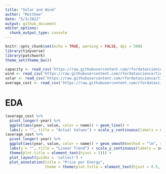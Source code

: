 ```yaml
---
title: "Solar and Wind"
author: "Matthew"
date: "5/3/2022"
output: github_document
editor_options: 
  chunk_output_type: console
---
```


```r
knitr::opts_chunk$set(echo = TRUE, warning = FALSE, dpi = 500)
library(tidyverse)
library(patchwork)
theme_set(theme_bw())
```


```r
capacity <- read_csv('https://raw.githubusercontent.com/rfordatascience/tidytuesday/master/data/2022/2022-05-03/capacity.csv')
wind <- read_csv('https://raw.githubusercontent.com/rfordatascience/tidytuesday/master/data/2022/2022-05-03/wind.csv')
solar <- read_csv('https://raw.githubusercontent.com/rfordatascience/tidytuesday/master/data/2022/2022-05-03/solar.csv')
average_cost <- read_csv('https://raw.githubusercontent.com/rfordatascience/tidytuesday/master/data/2022/2022-05-03/average_cost.csv')
```


# EDA
```r
(average_cost %>% 
  pivot_longer(-year) %>% 
  ggplot(aes(year, value, color = name)) + geom_line() +
  labs(y = "", title = "Actual Values") + scale_y_continuous(labels = scales::dollar)) +
(average_cost %>% 
  pivot_longer(-year) %>% 
  ggplot(aes(year, value, color = name)) + geom_smooth(method = "lm", se = FALSE) +
  labs(y = "", title = "Linear Trend") + scale_y_continuous(labels = scales::dollar) +
  theme(plot.title = element_text(hjust = 1))) +
  plot_layout(guides = 'collect') + 
  plot_annotation(title = "Price per Energy", 
                  theme = theme(plot.title = element_text(hjust = 0.5, size = 18)))
```

